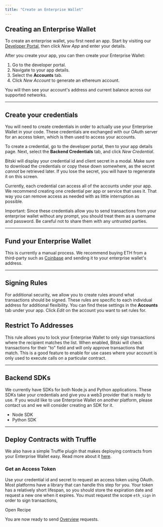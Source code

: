 ```yaml
---
title: "Create an Enterprise Wallet"
---
```


## Creating an Enterprise Wallet

To create an enterprise wallet, you first need an app. Start by visiting our
[Developer Portal](https://developer.bitski.com/), then click _New App_ and
enter your details.

After you create your app, you can then create your Enterprise Wallet:

1. Go to the developer portal.
2. Navigate to your app details.
3. Select the **Accounts** tab.
4. Click _New Account_ to generate an ethereum account.

You will then see your account's address and current balance across our
supported networks.

---

## Create your credentials

You will need to create credentials in order to actually use your Enterprise
Wallet in your code. These credentials are exchanged with our OAuth server for
an access token, which is then used to access your accounts.

To create a credential, go to the developer portal, then to your app details
page. Next, select the **Backend Credentials** tab, and click _New Credential_.

Bitski will display your credential id and client secret in a modal. Make sure
to download the credentials or copy these down somewhere, as the secret _cannot_
be retrieved later. If you lose the secret, you will have to regenerate it on
this screen.

Currently, each credential can access all of the accounts under your app. We
recommend creating one credential per app or service that uses it. That way you
can remove access as needed with as little interruption as possible.

Important: Since these credentials allow you to send transactions from your
enterprise wallet without any prompt, you should treat them as a username and
password. Be careful not to share them with any untrusted parties.

---

## Fund your Enterprise Wallet

This is currently a manual process. We recommend buying ETH from a third-party
such as [Coinbase](https://coinbase.com/) and sending it to your enterprise
wallet's address.

---

## Signing Rules

For additional security, we allow you to create rules around what transactions
should be signed. These rules are specific to each individual address for
additional flexibility. You can find these settings in the **Accounts** tab
under your app. Click _Edit_ on the account you want to set rules for.

## Restrict To Addresses

This rule allows you to lock your Enterprise Wallet to only sign transactions
where the recipient matches the list. When enabled, Bitski will check
transactions for their "to" field and will only approve transactions that match.
This is a good feature to enable for use cases where your account is only used
to execute calls on a particular contract.

---

## Backend SDKs

We currently have SDKs for both Node.js and Python applications. These SDKs take
your credentials and give you a web3 provider that is ready to use. If you would
like to use Enterprise Wallet on another platform, please contact us and we will
consider creating an SDK for it.

- Node SDK
- Python SDK

---

## Deploy Contracts with Truffle

We also have a simple Truffle plugin that makes deploying contracts from your
Enterprise Wallet easy. Read more about it
[here](https://github.com/BitskiCo/bitski-truffle-provider).

### Get an Access Token

Use your credential id and secret to request an access token using OAuth. Most
platforms have a library that can handle this step for you. Your token has a
relatively short lifespan, so you should store the expiration date and request a
new one when it expires. You must request the scope `eth_sign` in order to sign
transactions,

<Card title="Get an Access Token" icon="key" href="/recipes/get-access-token">
  Open Recipe
</Card>

You are now ready to send [Overview](/reference/web3-get-started) requests.